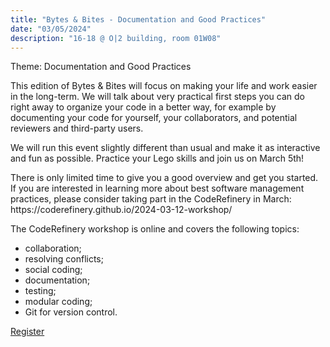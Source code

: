 ```yaml
---
title: "Bytes & Bites - Documentation and Good Practices"
date: "03/05/2024"
description: "16-18 @ O|2 building, room 01W08"
---
```


Theme: Documentation and Good Practices

This edition of Bytes & Bites will focus on making your life and work easier in the long-term. We will talk about very practical first steps you can do right away to organize your code in a better way, for example by documenting your code for yourself, your collaborators, and potential reviewers and third-party users. 

We will run this event slightly different than usual and make it as interactive and fun as possible. Practice your Lego skills and join us on March 5th!

There is only limited time to give you a good overview and get you started. If you are interested in learning more about best software management practices, please consider taking part in the CodeRefinery in March: https://coderefinery.github.io/2024-03-12-workshop/

The CodeRefinery workshop is online and covers the following topics:

* collaboration;
* resolving conflicts;
* social coding;
* documentation;
* testing;
* modular coding;
* Git for version control.

[Register](https://vu-nl.libcal.com/event/4186166)
